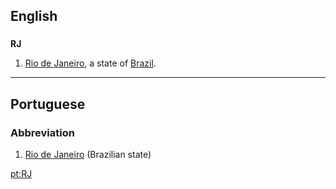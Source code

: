 ==English==
==={{abbreviation}}===
'''RJ'''
#[[Rio de Janeiro]], a state of [[Brazil]].
----
==Portuguese==
===Abbreviation===
#[[Rio de Janeiro]] (Brazilian state)

[[pt:RJ]]